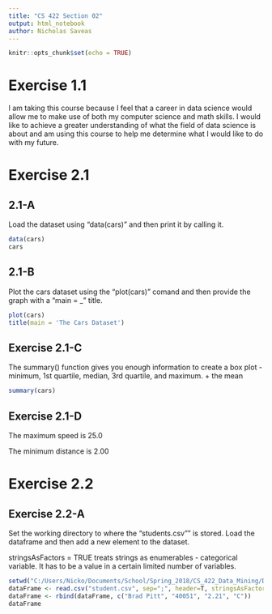 ```yaml
---
title: "CS 422 Section 02"
output: html_notebook
author: Nicholas Saveas
---
```


```r
knitr::opts_chunk$set(echo = TRUE)
```

# Exercise 1.1

I am taking this course because I feel that a career in data science would allow me to make use of both my computer science and math skills. I would like to achieve a greater understanding of what the field of data science is about and am using this course to help me determine what I would like to do with my future. 

# Exercise 2.1

## 2.1-A

Load the dataset using "data(cars)" and then print it by calling it.

```r
data(cars)
cars
```

## 2.1-B

Plot the cars dataset using the "plot(cars)" comand and then provide the graph with a "main = _" title.

```r
plot(cars)
title(main = 'The Cars Dataset')
```

## Exercise 2.1-C

The summary() function gives you enough information to create a box plot - minimum, 1st quartile, median, 3rd quartile, and maximum. + the mean

```r
summary(cars)
```

## Exercise 2.1-D

The maximum speed is 25.0  

The minimum distance is 2.00

# Exercise 2.2

## Exercise 2.2-A

Set the working directory to where the "students.csv"" is stored.
Load the dataframe and then add a new element to the dataset. 

stringsAsFactors = TRUE treats strings as enumerables - categorical variable. It has to be a value in a certain limited number of variables.


```r
setwd("C:/Users/Nicko/Documents/School/Spring_2018/CS_422_Data_Mining/Data_Mining/Basic_R")
dataFrame <- read.csv("student.csv", sep=";", header=T, stringsAsFactors = FALSE)
dataFrame <- rbind(dataFrame, c("Brad Pitt", "40051", "2.21", "C"))
dataFrame
```
